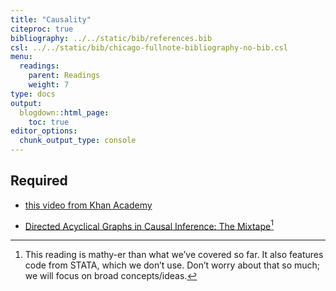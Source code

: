 ```yaml
---
title: "Causality"
citeproc: true
bibliography: ../../static/bib/references.bib
csl: ../../static/bib/chicago-fullnote-bibliography-no-bib.csl
menu: 
  readings:
    parent: Readings
    weight: 7
type: docs
output:
  blogdown::html_page:
    toc: true
editor_options: 
  chunk_output_type: console
---
```



## Required

- [this video from Khan Academy](https://www.khanacademy.org/math/probability/scatterplots-a1/creating-interpreting-scatterplots/v/correlation-and-causality)

- <i class="fas fa-book"></i> [Directed Acyclical Graphs in Causal Inference: The Mixtape](https://scunning.com/cunningham_mixtape.pdf)^[This reading is mathy-er than what we've covered so far. It also features code from STATA, which we don't use. Don't worry about that so much; we will focus on broad concepts/ideas.]

